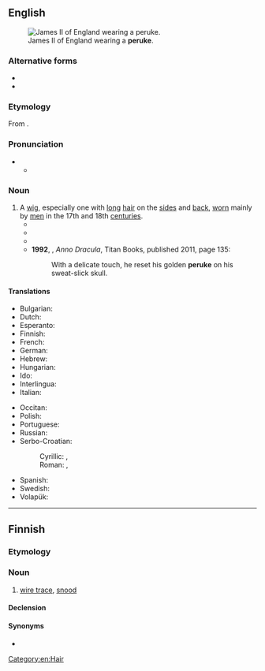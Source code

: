 {{also|perukę}}
==English==
[[Image:James_II_of_England.jpg|thumb|right|James II of England wearing a '''peruke'''.]]

===Alternative forms===
* {{l|en|perruque}}
* {{l|en|peruque}}

===Etymology===
From {{der|en|fr|perruque}}.

===Pronunciation===
* {{IPA|en|/pəˈɹuːk/}}
** {{audio|en|LL-Q1860 (eng)-Vealhurl-peruke.wav|Audio (UK)}}

===Noun===
{{en-noun}}

# A [[wig#Noun|wig]], especially one with [[long#Adjective|long]] [[hair]] on the [[side#Noun|sides]] and [[back#Noun|back]], [[wear#Verb|worn]] mainly by [[man#Noun|men]] in the 17th and 18th [[century|centuries]].
#* {{RQ:Byron Don Juan|canto=I|stanza=CCXIII|page=109|passage=But now at thirty years my hair is gray— / (I wonder what it will be like at forty? / I thought of a '''peruke''' the other day) [...]}}
#* {{RQ:Southey Doctor|volume=I|chaptername=Ante-preface|pages=35–36|pageref=36|passage=Let the long '''peruke''' succeed the godly cropt hair; the cravat, the ruff; [...]}}
#* {{quote-book|en|author={{w|J.G. Ballard}}|chapter=19|title={{w|The Unlimited Dream Company}}|year=1979|passage= Every chair was filled, the line of assistants working like conjurors at the bizarre hairstyles, a splendid confusion of feathers and flared '''perukes''', wings of back-brushed hair, like the plumage of an aviary.}}
#* '''1992''', {{w|Kim Newman}}, ''Anno Dracula'', Titan Books, published 2011, page 135:
#*: With a delicate touch, he reset his golden '''peruke''' on his sweat-slick skull.

====Translations====
{{trans-top|wig}}
* Bulgarian: {{t|bg|дълга перука|f}}
* Dutch: {{t+|nl|pruik}}
* Esperanto: {{t|eo|peruko}}
* Finnish: {{t+|fi|peruukki}}
* French: {{t+|fr|perruque|f}}
* German: {{t+|de|Perücke|f}}
* Hebrew: {{t+|he|פאה|f}}
* Hungarian: {{t+|hu|paróka}}
* Ido: {{t+|io|peruko}}
* Interlingua: {{t|ia|perrucca}}
* Italian: {{t+|it|parrucca}}
{{trans-mid}}
* Occitan: {{t|oc|perruca}}
* Polish: {{t+|pl|peruka}}
* Portuguese: {{t+|pt|peruca|f}}
* Russian: {{t+|ru|пари́к|m}}
* Serbo-Croatian:
*: Cyrillic: {{t|sh|перика|f}}, {{t|sh|власуља|f}}
*: Roman: {{t+|sh|perika|f}}, {{t+|sh|vlasulja|f}}
* Spanish: {{t+|es|peluca}}
* Swedish: {{t+|sv|peruk|c}}
* Volapük: {{t|vo|peluk}}
{{trans-bottom}}

[[Category:en:Hair]]

----

==Finnish==

===Etymology===
{{suffix|fi|peru|ke}}

===Noun===
{{fi-noun}}

# {{lb|fi|fishing}} [[wire trace]], [[snood]]

====Declension====
{{fi-decl-hame|peru|k|kk|a}}

====Synonyms====
* {{l|fi|tapsi}}
